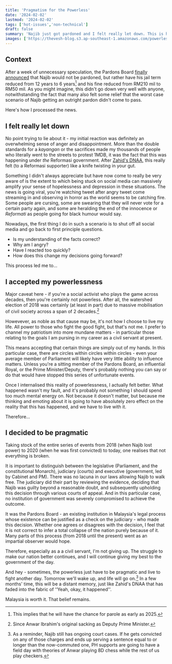 ```yaml
---
title: 'Pragmatism for the Powerless'
date: '2024-02-02'
lastmod: '2024-02-02'
tags: ['hot-issues','non-technical']
draft: false
summary: 'Najib just got pardoned and I felt really let down. This is how I processed it.'
images: ['https://thevesh-blog.s3.ap-southeast-1.amazonaws.com/powerless_og.webp']
---
```


## Context

After a week of unnecessary speculation, the Pardons Board [finally announced](https://www.channelnewsasia.com/asia/malaysia-former-prime-minister-najib-razak-royal-pardon-jail-term-cut-4094251) that Najib would not be pardoned, but rather have his jail term reduced from 12 years to 6 years[^1] and his fine reduced from RM210 mil to RM50 mil. As you might imagine, this didn't go down very well with anyone, notwithstanding the fact that many also felt some relief that the worst case scenario of Najib getting an outright pardon didn't come to pass.

Here's how I processed the news.

<TOCInline toc={props.toc} exclude="Context" />

## I felt really let down

No point trying to lie about it - my initial reaction was definitely an overwhelming sense of anger and disappointment. More than the double standards for a _kayangan_ or the sacrifices made my thousands of people who literally went to the streets to protest 1MDB, it was the fact that this was happening under _the_ Reformasi government. After [Zahid's DNAA](https://www.malaymail.com/news/malaysia/2023/12/31/malaysias-key-court-cases-in-2023-from-zahids-dnaa-and-syed-saddiqs-conviction-to-vernacular-schools-and-enticing-women/109319), this really felt (to a Reformasi supporter) like a knife twisting in your gut.

Something I didn't always appreciate but have now come to really be very aware of is the extent to which being stuck on social media can massively amplify your sense of hopelessness and depression in these situations. The news is going viral, you're watching tweet after angry tweet come streaming in and observing in horror as the world seems to be catching fire. Some people are cursing, some are swearing that they will never vote for a certain party again, and some are heralding the end of the innocence or _Reformati_ as people going for black humour would say.

Nowadays, the first thing I do in such a scenario is to shut off all social media and go back to first principle questions. 
- Is my understanding of the facts correct?
- Why am I angry?
- Have I reacted too quickly?
- How does this change my decisions going forward?

This process led me to...

## I accepted my powerlessness

Major caveat here - if you're a social activist who plays the game across decades, then you're certainly not powerless. After all, the watershed election of 2018 was certainly (at least in part) due to massive mobilisation of civil society across a span of 2 decades.[^2]

Howevever, as noble as that cause may be, it's not how I choose to live my life. All power to those who fight the good fight, but that's not me. I prefer to channel my patriotism into more mundane matters - in particular those relating to the goals I am pursing in my career as a civil servant at present.

This means accepting that certain things are simply out of my hands. In this particular case, there are circles within circles within circles - even your average member of Parliament will likely have very little ability to influence matters. Unless you're a sitting member of the Pardons Board, an influential Royal, or the Prime Minister/Deputy, there's probably nothing you can say or do that would have stopped this series of unfortunate events.

Once I internalised this reality of powerlessness, I actually felt better. What happened wasn't my fault, and it's probably not something I should spend too much mental energy on. Not because it doesn't matter, but because me thinking and emoting about it is going to have absolutely zero effect on the reality that this has happened, and we have to live with it.

Therefore...

## I decided to be pragmatic

Taking stock of the entire series of events from 2018 (when Najib lost power) to 2020 (when he was first convicted) to today, one realises that not everything is broken. 

It is important to distinguish between the legislative (Parliament, and the constitutional Monarch), judiciary (courts) and executive (government, led by Cabinet and PM). There was no lacuna in our laws allowing Najib to walk free. The judiciary did their part by reviewing the evidence, deciding that Najib was guilty beyond a reasonable doubt, and subsequently upholding this decision through various courts of appeal. And in this particular case, no institution of government was severely compromised to achieve the outcome.

It was the Pardons Board - an existing institution in Malaysia's legal process whose existence can be justified as a check on the judiciary - who made this decision. Whether one agrees or disagrees with the decision, I feel that it is not correct to infer a total collapse of the nation purely because of it. Many parts of this process (from 2018 until the present) went as an impartial observer would hope.

Therefore, especially as a a civil servant, I'm not giving up. The struggle to make our nation better continues, and I will continue giving my best to the government of the day.

And hey - sometimes, the powerless just have to be pragmatic and live to fight another day. Tomorrow we'll wake up, and life will go on.[^3] In a few months' time, this will be a distant memory, just like Zahid's DNAA that has faded into the fabric of ‘‘Yeah, okay, it happened''.

Malaysia is worth it. That belief remains.

[^1]: This implies that he will have the chance for parole as early as 2025.

[^2]: Since Anwar Ibrahim's original sacking as Deputy Prime Minister.

[^3]: As a reminder, Najib still has ongoing court cases. If he gets convicted on any of those charges and ends up serving a sentence equal to or longer than the now-commuted one, PH supports are going to have a field day with theories of Anwar playing 8D chess while the rest of us play checkers.